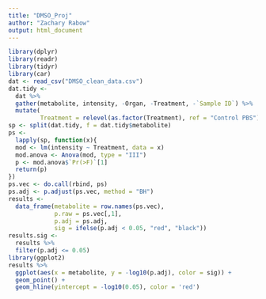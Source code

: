 ```yaml
---
title: "DMSO_Proj"
author: "Zachary Rabow"
output: html_document
---
```

```r
library(dplyr)
library(readr)
library(tidyr)
library(car)
dat <- read_csv("DMSO_clean_data.csv")
dat.tidy <-
  dat %>%
  gather(metabolite, intensity, -Organ, -Treatment, -`Sample ID`) %>%
  mutate(
         Treatment = relevel(as.factor(Treatment), ref = "Control PBS"))
sp <- split(dat.tidy, f = dat.tidy$metabolite)
ps <- 
  lapply(sp, function(x){
  mod <- lm(intensity ~ Treatment, data = x)
  mod.anova <- Anova(mod, type = "III")
  p <- mod.anova$`Pr(>F)`[1]
  return(p)
})
ps.vec <- do.call(rbind, ps)
ps.adj <- p.adjust(ps.vec, method = "BH")
results <-
  data_frame(metabolite = row.names(ps.vec),
             p.raw = ps.vec[,1],
             p.adj = ps.adj,
             sig = ifelse(p.adj < 0.05, "red", "black"))
results.sig <-
  results %>%
  filter(p.adj <= 0.05)
library(ggplot2)
results %>%
  ggplot(aes(x = metabolite, y = -log10(p.adj), color = sig)) +
  geom_point() +
  geom_hline(yintercept = -log10(0.05), color = 'red')
```
